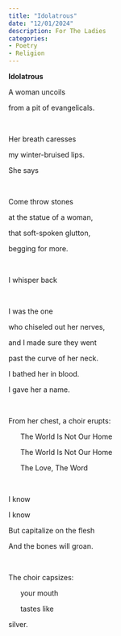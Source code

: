 ```yaml
---
title: "Idolatrous"
date: "12/01/2024"
description: For The Ladies
categories:
- Poetry
- Religion
---
```


**Idolatrous**

A woman uncoils

from a pit of evangelicals.

<br/>

Her breath caresses

my winter-bruised lips.

She says

<br/>

Come throw stones

at the statue of a woman,

that soft-spoken glutton, 

begging for more.

<br/>

I whisper back

<br/>

I was the one 

who chiseled out her nerves,

and I made sure they went 

past the curve of her neck.

I bathed her in blood.

I gave her a name.

<br/>

From her chest, a choir erupts:

&nbsp;&nbsp;&nbsp;&nbsp;&nbsp;&nbsp;The World Is Not Our Home

&nbsp;&nbsp;&nbsp;&nbsp;&nbsp;&nbsp;The World Is Not Our Home

&nbsp;&nbsp;&nbsp;&nbsp;&nbsp;&nbsp;The Love, The Word

<br/>

I know

I know

But capitalize on the flesh 

And the bones will groan.

<br/>

The choir capsizes:

&nbsp;&nbsp;&nbsp;&nbsp;&nbsp;&nbsp;your mouth

&nbsp;&nbsp;&nbsp;&nbsp;&nbsp;&nbsp;tastes like

silver.
